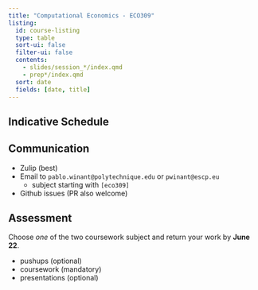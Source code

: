 ```yaml
---
title: "Computational Economics - ECO309"
listing:
  id: course-listing
  type: table
  sort-ui: false
  filter-ui: false
  contents:
    - slides/session_*/index.qmd
    - prep*/index.qmd
  sort: date
  fields: [date, title]
---
```


<!-- ## Homework

<mark>TODO</mark>: Return the [coursework](tutorials/homework.ipynb) by June 30th. -->

## Indicative Schedule

::: {#course-listing}

:::

## Communication

- Zulip (best)
- Email to `pablo.winant@polytechnique.edu` or `pwinant@escp.eu`
  - subject starting with `[eco309]`
- Github issues (PR also welcome)

## Assessment

::: {.callout-important title="Mandatory Coursework"}

Choose *one* of the two coursework subject and return your work by __June 22__.

:::

- pushups (optional) 
- coursework (mandatory)
- presentations (optional)
